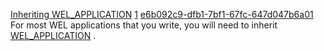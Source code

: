 [[Property:title|Inheriting WEL_APPLICATION]]
[[Property:weight|1]]
[[Property:uuid|e6b092c9-dfb1-7bf1-67fc-647d047b6a01]]
For most WEL applications that you write, you will need to inherit [[ref:libraries/wel/reference/wel_application_chart|WEL_APPLICATION]] . 

{{note| '''Note'''. See [[Tutorial Step 1|step1]]  in the [[Tutorial|tutorial]]  for a simple demonstration of how to do this }}




